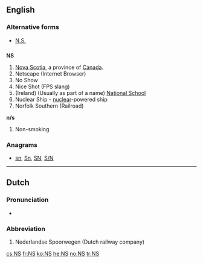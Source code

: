 {{also|Appendix:Variations of "ns"}}
==English==

===Alternative forms===
* [[N.S.]] {{qualifier|Nova Scotia}}

==={{abbreviation-old|en}}===
'''NS'''

# [[Nova Scotia]], a province of [[Canada]].
# Netscape (Internet Browser)
# No Show
# Nice Shot (FPS slang)
# (Ireland) (Usually as part of a name) [[w:National school|National School]]
# Nuclear Ship - [[nuclear]]-powered ship
# Norfolk Southern (Railroad)
'''n/s'''
# Non-smoking

===Anagrams===
* [[sn#English|sn]], [[Sn#English|Sn]], [[SN#English|SN]], [[S/N#English|S/N]]

----

==Dutch==

===Pronunciation===
* {{audio|Nl-NS.ogg|audio}}

===Abbreviation===
{{head|nl|abbreviation}}

# Nederlandse Spoorwegen (Dutch railway company)

[[cs:NS]]
[[fr:NS]]
[[ko:NS]]
[[he:NS]]
[[no:NS]]
[[tr:NS]]